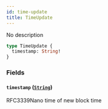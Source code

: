 ```yaml
---
id: time-update
title: TimeUpdate
---
```



No description

```graphql
type TimeUpdate {
  timestamp: String!
}
```


### Fields

#### `timestamp` ([`String`](/docs/testnet/graphql/scalars/string))

RFC3339Nano time of new block time




